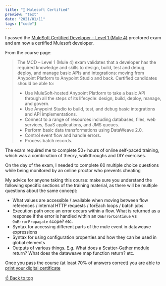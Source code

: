 ```yaml
---
title: "🦄 Mulesoft Certified"
preview: "text"
date: "2021/01/11"
tags: ["code"]
---
```


I passed the [MuleSoft Certified Developer - Level 1 (Mule 4)](https://training.mulesoft.com/certification/developer-mule4-level1) proctored exam and am now a certified Mulesoft developer.

From the course page:

> The MCD – Level 1 (Mule 4) exam validates that a developer has the required knowledge and skills to design, build, test and debug, deploy, and manage basic APIs and integrations: moving from Anypoint Platform to Anypoint Studio and back. Certified candidates should be able to:
>
> - Use MuleSoft-hosted Anypoint Platform to take a basic API through all the steps of its lifecycle: design, build, deploy, manage, and govern.
> - Use Anypoint Studio to build, test, and debug basic integrations and API implementations.
> - Connect to a range of resources including databases, files, web services, SaaS applications, and JMS queues.
> - Perform basic data transformations using DataWeave 2.0.
> - Control event flow and handle errors.
> - Process batch records.

The exam required me to complete 50+ hours of online self-paced training, which was a combination of theory, walkthroughs and DIY exercises.

On the day of the exam, I needed to complete 60 multiple choice questions while being monitored by an online proctor who prevents cheating

My advice for anyone taking this course: make sure you understand the following specific sections of the training material, as there will be multiple questions about the same concept:

- What values are accessible / available when moving between flow references / internal HTTP requests / forEach loops / batch jobs.
- Execution path once an error occurs within a flow. What is returned as a response if the error is handled within an `OnErrorContinue` vs `OnErrorPropagate` scope? etc.
- Syntax for accessing different parts of the mule event in dataweave expressions
- Syntax for using configuration properties and how they can be used in global elements
- Outputs of various things. E.g. What does a Scatter-Gather module return? What does the dataweave map function return? etc.

Once you pass the course (at least 70% of answers correct) you are able to [print your digital certificate](<(https://help.learn.mulesoft.com/hc/en-us/articles/360049522774-How-can-I-download-my-Certification-exam-certificate)>)

[☝️ Back to top](#top)
